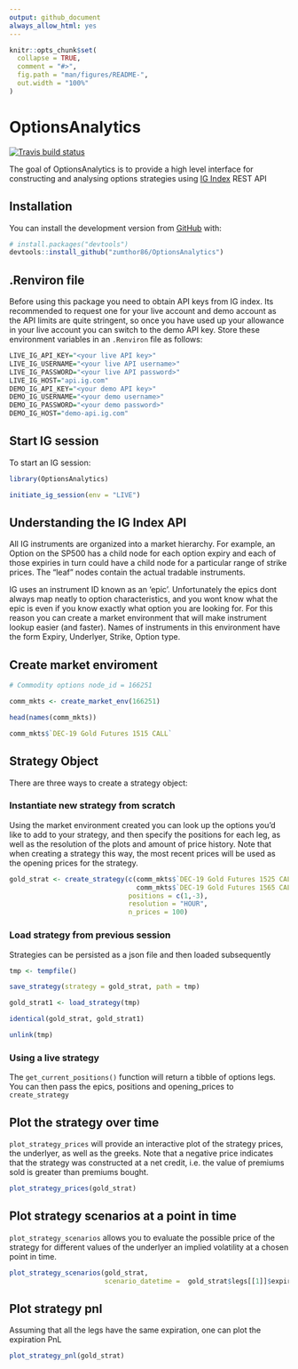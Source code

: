```yaml
---
output: github_document
always_allow_html: yes
---
```


<!-- README.md is generated from README.Rmd. Please edit that file -->

```r
knitr::opts_chunk$set(
  collapse = TRUE,
  comment = "#>",
  fig.path = "man/figures/README-",
  out.width = "100%"
)
```
# OptionsAnalytics

<!-- badges: start -->
[![Travis build status](https://travis-ci.org/zumthor86/OptionsAnalytics.svg?branch=master)](https://travis-ci.org/zumthor86/OptionsAnalytics)
<!-- badges: end -->

The goal of OptionsAnalytics is to provide a high level interface for constructing and analysing options strategies using [IG Index](https://www.ig.com/uk/welcome-page) REST API

## Installation

You can install the development version from [GitHub](https://github.com/) with:

``` r
# install.packages("devtools")
devtools::install_github("zumthor86/OptionsAnalytics")
```

## .Renviron file

Before using this package you need to obtain API keys from IG index. Its recommended to request one for your live account and demo account as the API limits are quite stringent, so once you have used up your allowance in your live account you can switch to the demo API key. Store these environment variables in an `.Renviron` file as follows:

```r
LIVE_IG_API_KEY="<your live API key>" 
LIVE_IG_USERNAME="<your live API username>" 
LIVE_IG_PASSWORD="<your live API password>" 
LIVE_IG_HOST="api.ig.com" 
DEMO_IG_API_KEY="<your demo API key>" 
DEMO_IG_USERNAME="<your demo username>" 
DEMO_IG_PASSWORD="<your demo password>" 
DEMO_IG_HOST="demo-api.ig.com"
```

## Start IG session

To start an IG session:

```r
library(OptionsAnalytics)

initiate_ig_session(env = "LIVE")

```

## Understanding the IG Index API

All IG instruments are organized into a market hierarchy. For example, an Option on the SP500 has a child node for each option expiry and each of those expiries in turn could have a child node for a particular range of strike prices. The "leaf" nodes contain the actual tradable instruments. 

IG uses an instrument ID known as an 'epic'. Unfortunately the epics dont always map neatly to option characteristics, and you wont know what the epic is even if you know exactly what option you are looking for. For this reason you can create a market environment that will make instrument lookup easier (and faster). Names of instruments in this environment have the form Expiry, Underlyer, Strike, Option type.

## Create market enviroment

```r

# Commodity options node_id = 166251

comm_mkts <- create_market_env(166251)

head(names(comm_mkts))

comm_mkts$`DEC-19 Gold Futures 1515 CALL`

```

## Strategy Object

There are three ways to create a strategy object:

### Instantiate new strategy from scratch

Using the market environment created you can look up the options you'd like to add to your strategy, and then specify the positions for each leg, as well as the resolution of the plots and amount of price history. Note that when creating a strategy this way, the most recent prices will be used as the opening prices for the strategy.

```r

gold_strat <- create_strategy(c(comm_mkts$`DEC-19 Gold Futures 1525 CALL`,
                                comm_mkts$`DEC-19 Gold Futures 1565 CALL`),
                              positions = c(1,-3),
                              resolution = "HOUR",
                              n_prices = 100)

```

### Load strategy from previous session

Strategies can be persisted as a json file and then loaded subsequently

```r
tmp <- tempfile()

save_strategy(strategy = gold_strat, path = tmp)

gold_strat1 <- load_strategy(tmp)

identical(gold_strat, gold_strat1)

unlink(tmp)
```

### Using a live strategy

The `get_current_positions()` function will return a tibble of options legs. You can then pass the epics, positions and opening_prices to `create_strategy`

## Plot the strategy over time

`plot_strategy_prices` will provide an interactive plot of the strategy prices, the underlyer, as well as the greeks. Note that a negative price indicates that the strategy was constructed at a net credit, i.e. the value of premiums sold is greater than premiums bought.

```r

plot_strategy_prices(gold_strat)

```

## Plot strategy scenarios at a point in time

`plot_strategy_scenarios` allows you to evaluate the possible price of the strategy for different values of the underlyer an implied volatility at a chosen point in time.

```r

plot_strategy_scenarios(gold_strat, 
                        scenario_datetime =  gold_strat$legs[[1]]$expiry-lubridate::days(20))

```

## Plot strategy pnl 

Assuming that all the legs have the same expiration, one can plot the expiration PnL

```r

plot_strategy_pnl(gold_strat)

```



